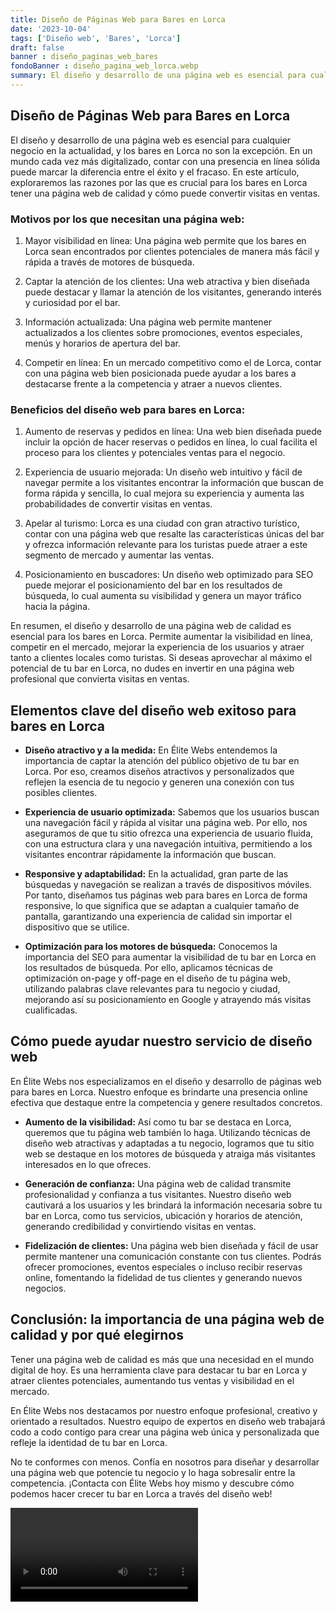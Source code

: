 ```yaml
---
title: Diseño de Páginas Web para Bares en Lorca
date: '2023-10-04'
tags: ['Diseño web', 'Bares', 'Lorca']
draft: false
banner : diseño_paginas_web_bares
fondoBanner : diseño_pagina_web_lorca.webp
summary: El diseño y desarrollo de una página web es esencial para cualquier negocio en la actualidad, y los bares en Lorca no son la excepción. En un mundo cada vez más digitalizado, contar con una presencia en línea sólida puede marcar la diferencia entre el éxito y el fracaso. En este artículo, exploraremos las razones por las que es crucial para los bares en Lorca tener una página web de calidad y cómo puede convertir visitas en ventas.
---
```


## Diseño de Páginas Web para Bares en Lorca

El diseño y desarrollo de una página web es esencial para cualquier negocio en la actualidad, y los bares en Lorca no son la excepción. En un mundo cada vez más digitalizado, contar con una presencia en línea sólida puede marcar la diferencia entre el éxito y el fracaso. En este artículo, exploraremos las razones por las que es crucial para los bares en Lorca tener una página web de calidad y cómo puede convertir visitas en ventas.

### Motivos por los que necesitan una página web:

1. Mayor visibilidad en línea: Una página web permite que los bares en Lorca sean encontrados por clientes potenciales de manera más fácil y rápida a través de motores de búsqueda.

2. Captar la atención de los clientes: Una web atractiva y bien diseñada puede destacar y llamar la atención de los visitantes, generando interés y curiosidad por el bar.

3. Información actualizada: Una página web permite mantener actualizados a los clientes sobre promociones, eventos especiales, menús y horarios de apertura del bar.

4. Competir en línea: En un mercado competitivo como el de Lorca, contar con una página web bien posicionada puede ayudar a los bares a destacarse frente a la competencia y atraer a nuevos clientes.

### Beneficios del diseño web para bares en Lorca:

1. Aumento de reservas y pedidos en línea: Una web bien diseñada puede incluir la opción de hacer reservas o pedidos en línea, lo cual facilita el proceso para los clientes y potenciales ventas para el negocio.

2. Experiencia de usuario mejorada: Un diseño web intuitivo y fácil de navegar permite a los visitantes encontrar la información que buscan de forma rápida y sencilla, lo cual mejora su experiencia y aumenta las probabilidades de convertir visitas en ventas.

3. Apelar al turismo: Lorca es una ciudad con gran atractivo turístico, contar con una página web que resalte las características únicas del bar y ofrezca información relevante para los turistas puede atraer a este segmento de mercado y aumentar las ventas.

4. Posicionamiento en buscadores: Un diseño web optimizado para SEO puede mejorar el posicionamiento del bar en los resultados de búsqueda, lo cual aumenta su visibilidad y genera un mayor tráfico hacia la página.

En resumen, el diseño y desarrollo de una página web de calidad es esencial para los bares en Lorca. Permite aumentar la visibilidad en línea, competir en el mercado, mejorar la experiencia de los usuarios y atraer tanto a clientes locales como turistas. Si deseas aprovechar al máximo el potencial de tu bar en Lorca, no dudes en invertir en una página web profesional que convierta visitas en ventas.

<GifSeo />

<Cta />

## Elementos clave del diseño web exitoso para bares en Lorca

- **Diseño atractivo y a la medida:** En Élite Webs entendemos la importancia de captar la atención del público objetivo de tu bar en Lorca. Por eso, creamos diseños atractivos y personalizados que reflejen la esencia de tu negocio y generen una conexión con tus posibles clientes.

- **Experiencia de usuario optimizada:** Sabemos que los usuarios buscan una navegación fácil y rápida al visitar una página web. Por ello, nos aseguramos de que tu sitio ofrezca una experiencia de usuario fluida, con una estructura clara y una navegación intuitiva, permitiendo a los visitantes encontrar rápidamente la información que buscan.

- **Responsive y adaptabilidad:** En la actualidad, gran parte de las búsquedas y navegación se realizan a través de dispositivos móviles. Por tanto, diseñamos tus páginas web para bares en Lorca de forma responsive, lo que significa que se adaptan a cualquier tamaño de pantalla, garantizando una experiencia de calidad sin importar el dispositivo que se utilice.

- **Optimización para los motores de búsqueda:** Conocemos la importancia del SEO para aumentar la visibilidad de tu bar en Lorca en los resultados de búsqueda. Por ello, aplicamos técnicas de optimización on-page y off-page en el diseño de tu página web, utilizando palabras clave relevantes para tu negocio y ciudad, mejorando así su posicionamiento en Google y atrayendo más visitas cualificadas.

## Cómo puede ayudar nuestro servicio de diseño web

En Élite Webs nos especializamos en el diseño y desarrollo de páginas web para bares en Lorca. Nuestro enfoque es brindarte una presencia online efectiva que destaque entre la competencia y genere resultados concretos.

- **Aumento de la visibilidad:** Así como tu bar se destaca en Lorca, queremos que tu página web también lo haga. Utilizando técnicas de diseño web atractivas y adaptadas a tu negocio, logramos que tu sitio web se destaque en los motores de búsqueda y atraiga más visitantes interesados en lo que ofreces.

- **Generación de confianza:** Una página web de calidad transmite profesionalidad y confianza a tus visitantes. Nuestro diseño web cautivará a los usuarios y les brindará la información necesaria sobre tu bar en Lorca, como tus servicios, ubicación y horarios de atención, generando credibilidad y convirtiendo visitas en ventas.

- **Fidelización de clientes:** Una página web bien diseñada y fácil de usar permite mantener una comunicación constante con tus clientes. Podrás ofrecer promociones, eventos especiales o incluso recibir reservas online, fomentando la fidelidad de tus clientes y generando nuevos negocios.

## Conclusión: la importancia de una página web de calidad y por qué elegirnos

Tener una página web de calidad es más que una necesidad en el mundo digital de hoy. Es una herramienta clave para destacar tu bar en Lorca y atraer clientes potenciales, aumentando tus ventas y visibilidad en el mercado.

En Élite Webs nos destacamos por nuestro enfoque profesional, creativo y orientado a resultados. Nuestro equipo de expertos en diseño web trabajará codo a codo contigo para crear una página web única y personalizada que refleje la identidad de tu bar en Lorca.

No te conformes con menos. Confía en nosotros para diseñar y desarrollar una página web que potencie tu negocio y lo haga sobresalir entre la competencia. ¡Contacta con Élite Webs hoy mismo y descubre cómo podemos hacer crecer tu bar en Lorca a través del diseño web!

<Video />

<CtaBot job='Bares' city='Lorca'/>

<Gmaps query='Lorca+españa+maps' />